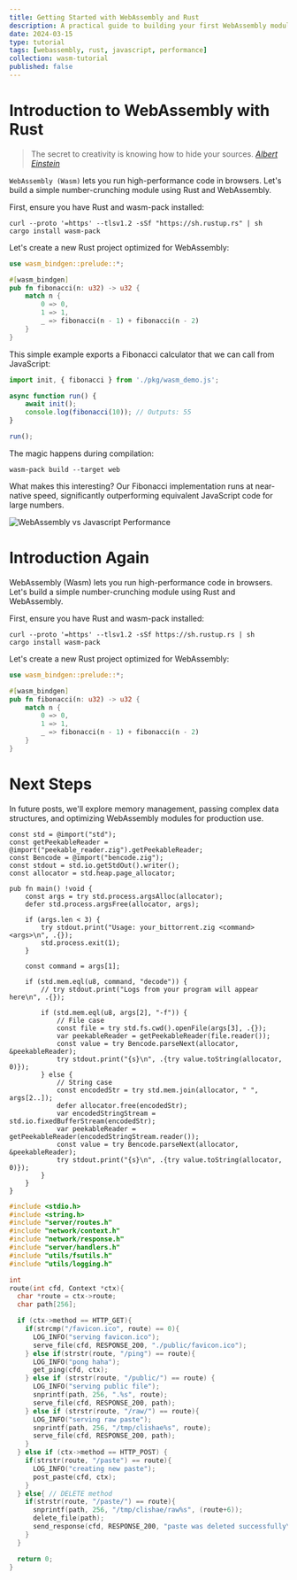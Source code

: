 ```yaml
---
title: Getting Started with WebAssembly and Rust
description: A practical guide to building your first WebAssembly module using Rust, covering setup, compilation, and integration with JavaScript for high-performance web applications
date: 2024-03-15
type: tutorial
tags: [webassembly, rust, javascript, performance]
collection: wasm-tutorial
published: false
---
```


# Introduction to WebAssembly with Rust

> The secret to creativity is knowing how to hide your sources.
> <cite>[Albert Einstein][1]</cite>

`WebAssembly (Wasm)` lets you run high-performance code in browsers. Let's build a simple number-crunching module using Rust and WebAssembly.

First, ensure you have Rust and wasm-pack installed:

```sh:Terminal
curl --proto '=https' --tlsv1.2 -sSf "https://sh.rustup.rs" | sh
cargo install wasm-pack
```

Let's create a new Rust project optimized for WebAssembly:

```rust:src/lib.rs
use wasm_bindgen::prelude::*;

#[wasm_bindgen]
pub fn fibonacci(n: u32) -> u32 {
    match n {
        0 => 0,
        1 => 1,
        _ => fibonacci(n - 1) + fibonacci(n - 2)
    }
}
```

This simple example exports a Fibonacci calculator that we can call from JavaScript:

```javascript:index.js
import init, { fibonacci } from './pkg/wasm_demo.js';

async function run() {
    await init();
    console.log(fibonacci(10)); // Outputs: 55
}

run();
```

The magic happens during compilation:

```sh:Terminal
wasm-pack build --target web
```

What makes this interesting? Our Fibonacci implementation runs at near-native speed, significantly outperforming equivalent JavaScript code for large numbers.

[//]: # (![WebAssembly vs JavaScript Performance]&#40;/static/blog/wasm-rust-getting-started/benchmarks.webp&#41;)
![WebAssembly vs Javascript Performance](/support.webp)


# Introduction Again

WebAssembly (Wasm) lets you run high-performance code in browsers. Let's build a simple number-crunching module using Rust and WebAssembly.

First, ensure you have Rust and wasm-pack installed:

```sh:Terminal
curl --proto '=https' --tlsv1.2 -sSf https://sh.rustup.rs | sh
cargo install wasm-pack
```

Let's create a new Rust project optimized for WebAssembly:

```rust:src/lib.rs
use wasm_bindgen::prelude::*;

#[wasm_bindgen]
pub fn fibonacci(n: u32) -> u32 {
    match n {
        0 => 0,
        1 => 1,
        _ => fibonacci(n - 1) + fibonacci(n - 2)
    }
}
```

# Next Steps

In future posts, we'll explore memory management, passing complex data structures, and optimizing WebAssembly modules for production use.

```zig:src/main.zig
const std = @import("std");
const getPeekableReader = @import("peekable_reader.zig").getPeekableReader;
const Bencode = @import("bencode.zig");
const stdout = std.io.getStdOut().writer();
const allocator = std.heap.page_allocator;

pub fn main() !void {
    const args = try std.process.argsAlloc(allocator);
    defer std.process.argsFree(allocator, args);

    if (args.len < 3) {
        try stdout.print("Usage: your_bittorrent.zig <command> <args>\n", .{});
        std.process.exit(1);
    }

    const command = args[1];

    if (std.mem.eql(u8, command, "decode")) {
        // try stdout.print("Logs from your program will appear here\n", .{});

        if (std.mem.eql(u8, args[2], "-f")) {
            // File case
            const file = try std.fs.cwd().openFile(args[3], .{});
            var peekableReader = getPeekableReader(file.reader());
            const value = try Bencode.parseNext(allocator, &peekableReader);
            try stdout.print("{s}\n", .{try value.toString(allocator, 0)});
        } else {
            // String case
            const encodedStr = try std.mem.join(allocator, " ", args[2..]);
            defer allocator.free(encodedStr);
            var encodedStringStream = std.io.fixedBufferStream(encodedStr);
            var peekableReader = getPeekableReader(encodedStringStream.reader());
            const value = try Bencode.parseNext(allocator, &peekableReader);
            try stdout.print("{s}\n", .{try value.toString(allocator, 0)});
        }
    }
}

```

```c:src/server/route.c
#include <stdio.h>
#include <string.h>
#include "server/routes.h"
#include "network/context.h"
#include "network/response.h"
#include "server/handlers.h"
#include "utils/fsutils.h"
#include "utils/logging.h"

int
route(int cfd, Context *ctx){
  char *route = ctx->route;
  char path[256];

  if (ctx->method == HTTP_GET){
    if(strcmp("/favicon.ico", route) == 0){
      LOG_INFO("serving favicon.ico");
      serve_file(cfd, RESPONSE_200, "./public/favicon.ico");
    } else if(strstr(route, "/ping") == route){
      LOG_INFO("pong haha");
      get_ping(cfd, ctx);
    } else if (strstr(route, "/public/") == route) {
      LOG_INFO("serving public file");
      snprintf(path, 256, ".%s", route);
      serve_file(cfd, RESPONSE_200, path);
    } else if (strstr(route, "/raw/") == route){
      LOG_INFO("serving raw paste");
      snprintf(path, 256, "/tmp/clishae%s", route);
      serve_file(cfd, RESPONSE_200, path);
    }
  } else if (ctx->method == HTTP_POST) {
    if(strstr(route, "/paste") == route){
      LOG_INFO("creating new paste");
      post_paste(cfd, ctx);
    }
  } else{ // DELETE method
    if(strstr(route, "/paste/") == route){
      snprintf(path, 256, "/tmp/clishae/raw%s", (route+6));
      delete_file(path);
      send_response(cfd, RESPONSE_200, "paste was deleted successfully\n");
    }
  }

  return 0;
}
```

[1]: https://www.quotedb.com/quotes/2112
